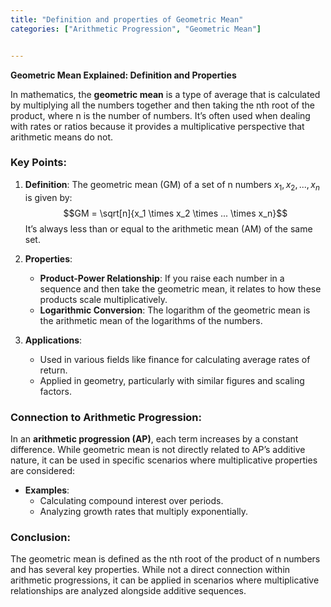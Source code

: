 ```yaml
---
title: "Definition and properties of Geometric Mean"
categories: ["Arithmetic Progression", "Geometric Mean"]


---
```




**Geometric Mean Explained: Definition and Properties**

In mathematics, the **geometric mean** is a type of average that is calculated by multiplying all the numbers together and then taking the nth root of the product, where n is the number of numbers. It's often used when dealing with rates or ratios because it provides a multiplicative perspective that arithmetic means do not.

### Key Points:

1. **Definition**: The geometric mean (GM) of a set of n numbers $x_1, x_2, ..., x_n$ is given by:
   $$GM = \sqrt[n]{x_1 \times x_2 \times ... \times x_n}$$
   It's always less than or equal to the arithmetic mean (AM) of the same set.

2. **Properties**:
   - **Product-Power Relationship**: If you raise each number in a sequence and then take the geometric mean, it relates to how these products scale multiplicatively.
   - **Logarithmic Conversion**: The logarithm of the geometric mean is the arithmetic mean of the logarithms of the numbers.

3. **Applications**:
   - Used in various fields like finance for calculating average rates of return.
   - Applied in geometry, particularly with similar figures and scaling factors.

### Connection to Arithmetic Progression:

In an **arithmetic progression (AP)**, each term increases by a constant difference. While geometric mean is not directly related to AP's additive nature, it can be used in specific scenarios where multiplicative properties are considered:

- **Examples**:
  - Calculating compound interest over periods.
  - Analyzing growth rates that multiply exponentially.

### Conclusion:

The geometric mean is defined as the nth root of the product of n numbers and has several key properties. While not a direct connection within arithmetic progressions, it can be applied in scenarios where multiplicative relationships are analyzed alongside additive sequences.
